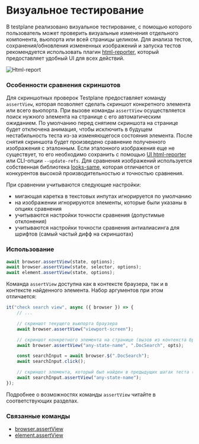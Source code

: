 # Визуальное тестирование

В testplane реализовано визуальное тестирование, с помощью которого пользователь может проверить визуальные изменения отдельного компонента, вьюпорта или всей страницы целиком.
Для анализа тестов, сохранения/обновления измененных изображений и запуска тестов рекомендуется использовать плагин [html-reporter][html-reporter], который предоставляет удобный UI для всех действий.

![Html-report](/img/docs/html-reporter/html-reporter.overview.png)

### Особенности сравнения скриншотов

Для скриншотных проверок Testplane предоставляет команду `assertView`, которая позволяет сделать скриншот конкретного элемента или всего вьюпорта.
При вызове команды `assertView` осуществляется поиск нужного элемента на странице с его автоматическим ожиданием. По умолчанию перед снятием скриншота на странице будет отключена анимация, чтобы исключить в будущем нестабильность теста из-за изменяющегося состояния элемента.
После снятия скриншота будет произведено сравнение полученного изображения с эталонным. Если эталонного изображения еще не существует, то его необходимо сохранить с помощью [UI html-reporter][html-reporter] или CLI-опции `--update-refs`.
Для сравнения изображений используется собственная библиотека [looks-same][looks-same], которая отличается от конкурентов высокой производительностью и точностью сравнения.

При сравнении учитываются следующие настройки:

-   мигающая каретка в текстовых инпутах игнорируется по умолчанию
-   на изображении игнорируются элементы, которые были указаны в опциях сравнения
-   учитываются настройки точности сравнения (допустимые отклонения)
-   учитываются настройки точности сравнения антиалиасинга для шрифтов (самый частый дифф на скриншотах)

### Использование

```typescript
await browser.assertView(state, options);
await browser.assertView(state, selector, options);
await element.assertView(state, options);
```

Команда `assertView` доступна как в контексте браузера, так и в контексте найденного элемента. Набор аргументов при этом отличается:

```typescript
it("check search view", async ({ browser }) => {
    // ...

    // скриншот текущего вьюпорта браузера
    await browser.assertView("viewport-screen");

    // скриншот конкретного элемента на странице (вызов из контекста браузера)
    await browser.assertView("any-state-name", ".DocSearch", opts);

    const searchInput = await browser.$(".DocSearch");
    await searchInput.click();

    // скриншот элемента, который был найден в предыдущих шагах теста (вызов из контекста элемента)
    await searchInput.assertView("any-state-name");
});
```

Подробнее о возможностях команды `assertView` читайте в соответствующих разделах.

### Связанные команды

-   [browser.assertView][browser-command]
-   [element.assertView][element-command]

[html-reporter]: ../../html-reporter/html-reporter-setup
[looks-same]: https://github.com/gemini-testing/looks-same
[browser-command]: https://testplane.io/docs/v8/commands/browser/assertView/
[element-command]: https://testplane.io/docs/v8/commands/element/assertView/

